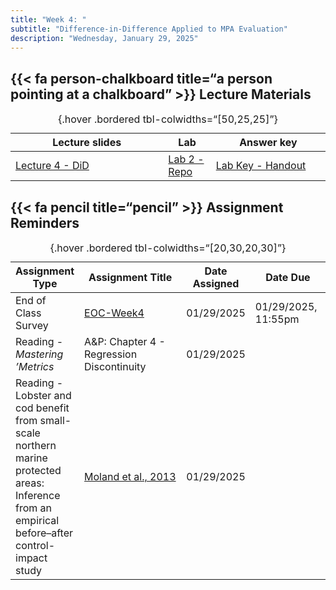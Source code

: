 ```yaml
---
title: "Week 4: "
subtitle: "Difference-in-Difference Applied to MPA Evaluation"
description: "Wednesday, January 29, 2025"
---
```



## {{< fa person-chalkboard title="a person pointing at a chalkboard" >}} Lecture Materials {#lecture-materials}

| Lecture slides | Lab | Answer key |
|----------------|-----|------------|
| [Lecture 4 - DiD](https://drive.google.com/file/d/1k5XwhonfxvDBKOqHp4KqVp30oG9Bshgg/view?usp=sharing){target="_blank"} | [Lab 2 - Repo](https://github.com/garberadamc/Lab2-EDS241-Moland13){target="_blank"}| [Lab Key - Handout](https://garberadamc.github.io/project-site/Lab2-Moland13_KEY){target="_blank"} |

: {.hover .bordered tbl-colwidths="[50,25,25]"} 


## {{< fa pencil title="pencil" >}} Assignment Reminders {#assignment-reminders}

| Assignment Type | Assignment Title                              | Date Assigned  | Date Due                   |
|-----------------|-----------------------------------------------|----------------|----------------------------|
| End of Class Survey | [EOC-Week4](https://forms.gle/qmx7PMQwZC1R6kAU6){target="_blank"} | 01/29/2025 | 01/29/2025, 11:55pm |
| Reading - *Mastering 'Metrics*  | A&P: Chapter 4 - Regression Discontinuity | 01/29/2025 |  |
| Reading - Lobster and cod benefit from small-scale northern marine protected areas: Inference from an empirical before–after control-impact study | [Moland et al., 2013](https://drive.google.com/file/d/1TjKa7gH9YVCSpG4HeWb7LFFbsqoSEYeQ/view?usp=sharing){target="_blank"} | 01/29/2025 |  |

: {.hover .bordered tbl-colwidths="[20,30,20,30]"} 


